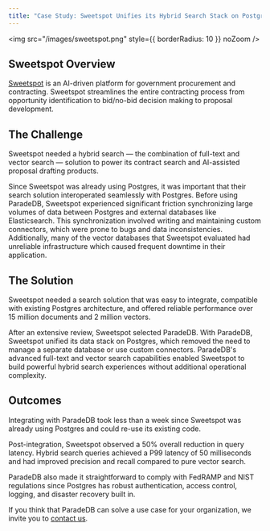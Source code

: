 ```yaml
---
title: "Case Study: Sweetspot Unifies its Hybrid Search Stack on Postgres with ParadeDB"
---
```


<img src="/images/sweetspot.png" style={{ borderRadius: 10 }} noZoom />

## Sweetspot Overview

[Sweetspot](https://sweetspot.so) is an AI-driven platform for government procurement and contracting. Sweetspot streamlines the entire contracting process from
opportunity identification to bid/no-bid decision making to proposal development.

## The Challenge

Sweetspot needed a hybrid search — the combination of full-text and vector search — solution to power its contract search and AI-assisted proposal drafting products.

Since Sweetspot was already using Postgres, it was important that their search solution interoperated seamlessly with Postgres. Before using ParadeDB, Sweetspot
experienced significant friction synchronizing large volumes of data between Postgres and external databases like Elasticsearch.
This synchronization involved writing and maintaining custom connectors, which were prone to bugs and data inconsistencies. Additionally,
many of the vector databases that Sweetspot evaluated had unreliable infrastructure which caused frequent downtime in their application.

## The Solution

Sweetspot needed a search solution that was easy to integrate, compatible with existing Postgres architecture, and offered reliable performance over
15 million documents and 2 million vectors.

After an extensive review, Sweetspot selected ParadeDB. With ParadeDB, Sweetspot unified its data stack on Postgres, which removed the need to manage a
separate database or use custom connectors. ParadeDB's advanced full-text and vector search capabilities enabled Sweetspot to build powerful hybrid search
experiences without additional operational complexity.

## Outcomes

Integrating with ParadeDB took less than a week since Sweetspot was already using Postgres and could re-use its existing code.

Post-integration, Sweetspot observed a 50% overall reduction in query latency. Hybrid search queries achieved a P99 latency of 50 milliseconds and had improved
precision and recall compared to pure vector search.

ParadeDB also made it straightforward to comply with FedRAMP and NIST regulations since Postgres has robust authentication, access control, logging, and disaster
recovery built in.

If you think that ParadeDB can solve a use case for your organization, we invite you to [contact us](mailto:sales@paradedb.com).
